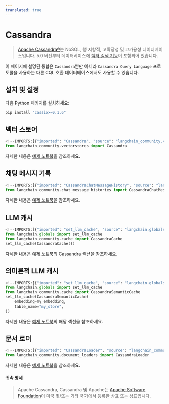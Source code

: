 ```yaml
---
translated: true
---
```


# Cassandra

> [Apache Cassandra®](https://cassandra.apache.org/)는 NoSQL, 행 지향적, 고확장성 및 고가용성 데이터베이스입니다.
> 5.0 버전부터 데이터베이스에 [벡터 검색 기능](https://cassandra.apache.org/doc/trunk/cassandra/vector-search/overview.html)이 포함되어 있습니다.

이 페이지에 설명된 통합은 `Cassandra`뿐만 아니라 `Cassandra Query Language` 프로토콜을 사용하는 다른 CQL 호환 데이터베이스에서도 사용할 수 있습니다.

## 설치 및 설정

다음 Python 패키지를 설치하세요:

```bash
pip install "cassio>=0.1.6"
```

## 벡터 스토어

```python
<!--IMPORTS:[{"imported": "Cassandra", "source": "langchain_community.vectorstores", "docs": "https://api.python.langchain.com/en/latest/vectorstores/langchain_community.vectorstores.cassandra.Cassandra.html", "title": "Cassandra"}]-->
from langchain_community.vectorstores import Cassandra
```

자세한 내용은 [예제 노트북](/docs/integrations/vectorstores/cassandra)을 참조하세요.

## 채팅 메시지 기록

```python
<!--IMPORTS:[{"imported": "CassandraChatMessageHistory", "source": "langchain_community.chat_message_histories", "docs": "https://api.python.langchain.com/en/latest/chat_message_histories/langchain_community.chat_message_histories.cassandra.CassandraChatMessageHistory.html", "title": "Cassandra"}]-->
from langchain_community.chat_message_histories import CassandraChatMessageHistory
```

자세한 내용은 [예제 노트북](/docs/integrations/memory/cassandra_chat_message_history)을 참조하세요.

## LLM 캐시

```python
<!--IMPORTS:[{"imported": "set_llm_cache", "source": "langchain.globals", "docs": "https://api.python.langchain.com/en/latest/globals/langchain.globals.set_llm_cache.html", "title": "Cassandra"}, {"imported": "CassandraCache", "source": "langchain_community.cache", "docs": "https://api.python.langchain.com/en/latest/cache/langchain_community.cache.CassandraCache.html", "title": "Cassandra"}]-->
from langchain.globals import set_llm_cache
from langchain_community.cache import CassandraCache
set_llm_cache(CassandraCache())
```

자세한 내용은 [예제 노트북](/docs/integrations/llms/llm_caching#cassandra-caches)의 Cassandra 섹션을 참조하세요.

## 의미론적 LLM 캐시

```python
<!--IMPORTS:[{"imported": "set_llm_cache", "source": "langchain.globals", "docs": "https://api.python.langchain.com/en/latest/globals/langchain.globals.set_llm_cache.html", "title": "Cassandra"}, {"imported": "CassandraSemanticCache", "source": "langchain_community.cache", "docs": "https://api.python.langchain.com/en/latest/cache/langchain_community.cache.CassandraSemanticCache.html", "title": "Cassandra"}]-->
from langchain.globals import set_llm_cache
from langchain_community.cache import CassandraSemanticCache
set_llm_cache(CassandraSemanticCache(
    embedding=my_embedding,
    table_name="my_store",
))
```

자세한 내용은 [예제 노트북](/docs/integrations/llms/llm_caching#cassandra-caches)의 해당 섹션을 참조하세요.

## 문서 로더

```python
<!--IMPORTS:[{"imported": "CassandraLoader", "source": "langchain_community.document_loaders", "docs": "https://api.python.langchain.com/en/latest/document_loaders/langchain_community.document_loaders.cassandra.CassandraLoader.html", "title": "Cassandra"}]-->
from langchain_community.document_loaders import CassandraLoader
```

자세한 내용은 [예제 노트북](/docs/integrations/document_loaders/cassandra)을 참조하세요.

#### 귀속 명세

> Apache Cassandra, Cassandra 및 Apache는 [Apache Software Foundation](http://www.apache.org/)이 미국 및/또는 기타 국가에서 등록한 상표 또는 상표입니다.
